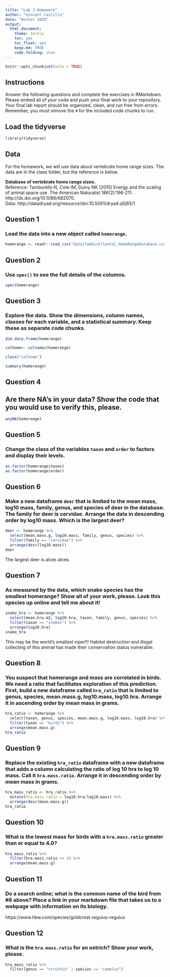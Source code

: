 ```yaml
---
title: "Lab 3 Homework"
author: "Vincent Castillo"
date: "Winter 2020"
output:
  html_document:
    theme: darkly
    toc: yes
    toc_float: yes
    keep.md: TRUE
    code.folding: show
---
```


```r
knitr::opts_chunk$set(echo = TRUE)
```

## Instructions
Answer the following questions and complete the exercises in RMarkdown. Please embed all of your code and push your final work to your repository. Your final lab report should be organized, clean, and run free from errors. Remember, you must remove the `#` for the included code chunks to run.  

## Load the tidyverse
```r
library(tidyverse)
```

## Data
For the homework, we will use data about vertebrate home range sizes. The data are in the class folder, but the reference is below.  

**Database of vertebrate home range sizes.**  
Reference: Tamburello N, Cote IM, Dulvy NK (2015) Energy and the scaling of animal space use. The American Naturalist 186(2):196-211. http://dx.doi.org/10.1086/682070.  
Data: http://datadryad.org/resource/doi:10.5061/dryad.q5j65/1  

## Question 1
### Load the data into a new object called `homerange`.  

```r
homerange <- readr::read_csv("data/Tamburelloetal_HomeRangeDatabase.csv")
```

## Question 2
### Use `spec()` to see the full details of the columns.  

```r
spec(homerange)
```

## Question 3
### Explore the data. Show the dimensions, column names, classes for each variable, and a statistical summary. Keep these as separate code chunks.  

```r
dim.data.frame(homerange)
```

```r
colhome<- colnames(homerange)
```

```r
class("colhome")
```

```r
summary(homerange)
```

## Question 4
## Are there NA's in your data? Show the code that you would use to verify this, please. 

```r
anyNA(homerange)
```

## Question 5
### Change the class of the variables `taxon` and `order` to factors and display their levels.  

```r
as.factor(homerange$taxon)
as.factor(homerange$order)
```

## Question 6
### Make a new dataframe `deer` that is limited to the mean mass, log10 mass, family, genus, and species of deer in the database. The family for deer is cervidae. Arrange the data in descending order by log10 mass. Which is the largest deer?  

```r
deer <- homerange %>%
  select(mean.mass.g, log10.mass, family, genus, species) %>%
  filter(family == "cervidae") %>%
  arrange(desc(log10.mass))
deer
```

The largest deer is alces alces.

## Question 7
### As measured by the data, which snake species has the smallest homerange? Show all of your work, please. Look this species up online and tell me about it!  

```r
snake_hra <- homerange %>%
  select(mean.hra.m2, log10.hra, taxon, family, genus, species) %>%
  filter(taxon == "snakes") %>%
  arrange(log10.hra)
snake_hra
```
This may be the world's smallest viper!!! Habitat destruction and illegal collecting of this animal has made their conservation status vulnerable.

## Question 8
### You suspect that homerange and mass are correlated in birds. We need a ratio that facilitates exploration of this prediction. First, build a new dataframe called `hra_ratio` that is limited to genus, species, mean.mass.g, log10.mass, log10.hra. Arrange it in ascending order by mean mass in grams.  

```r
hra_ratio <- homerange %>%
  select(taxon, genus, species, mean.mass.g, log10.mass, log10.hra) %>%
  filter(taxon == "birds") %>%
  arrange(mean.mass.g)
hra_ratio
```

## Question 9
### Replace the existing `hra_ratio` dataframe with a new dataframe that adds a column calculating the ratio of log 10 hra to log 10 mass. Call it `hra.mass.ratio`. Arrange it in descending order by mean mass in grams.  

```r
hra_mass_ratio <- hra_ratio %>%
  mutate(hra.mass.ratio = log10.hra/log10.mass) %>%
  arrange(desc(mean.mass.g))
hra_ratio
```

## Question 10
### What is the lowest mass for birds with a `hra.mass.ratio` greater than or equal to 4.0?

```r
hra_mass_ratio %>%
  filter(hra.mass.ratio >= 4) %>%
  arrange(mean.mass.g)
```

## Question 11
### Do a search online; what is the common name of the bird from #8 above? Place a link in your markdown file that takes us to a webpage with information on its biology.  

https://www.hbw.com/species/goldcrest-regulus-regulus

## Question 12
### What is the `hra.mass.ratio` for an ostrich? Show your work, please.  

```r
hra_mass_ratio %>%
  filter(genus == "struthio" | species == "camelus")
```
